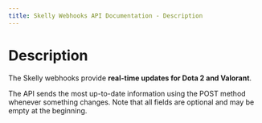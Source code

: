 ```yaml
---
title: Skelly Webhooks API Documentation - Description
---
```


# Description

The Skelly webhooks provide **real-time updates for Dota 2 and Valorant**.

The API sends the most up-to-date information using the POST method whenever something changes. Note that all fields are optional and may be empty at the beginning.
